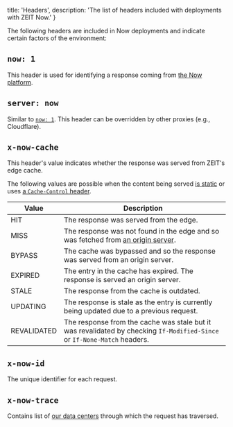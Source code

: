 
  title: 'Headers',
  description: 'The list of headers included with deployments with ZEIT Now.'
}

The following headers are included in Now deployments and indicate certain factors of the environment:

## `now: 1`

This header is used for identifying a response coming from [the Now platform](/docs/v2/platform/overview/).

## `server: now`

Similar to [`now: 1`](#now:-1). This header can be overridden by other proxies (e.g., Cloudflare).

## `x-now-cache`

This header's value indicates whether the response was served from ZEIT's edge cache.

The following values are possible when the content being served [is static](/docs/v2/routing/caching#caching-static-files) or uses [a `Cache-Control` header](/docs/v2/routing/caching#caching-lambda-responses).

<!-- prettier-ignore -->
| Value | Description |
| -- | -- |
| <RequestHeader>HIT</RequestHeader> | The response was served from the edge. |
| <RequestHeader>MISS</RequestHeader> | The response was not found in the edge and so was fetched from [an origin server](/docs/v2/platform/regions-and-providers/). |
| <RequestHeader>BYPASS</RequestHeader> | The cache was bypassed and so the response was served from an origin server. |
| <RequestHeader>EXPIRED</RequestHeader> | The entry in the cache has expired. The response is served an origin server. |
| <RequestHeader>STALE</RequestHeader> | The response from the cache is outdated. |
| <RequestHeader>UPDATING</RequestHeader> | The response is stale as the entry is currently being updated due to a previous request. |
| <RequestHeader>REVALIDATED</RequestHeader> | The response from the cache was stale but it was revalidated by checking `If-Modified-Since` or `If-None-Match` headers. |

## `x-now-id`

The unique identifier for each request.

## `x-now-trace`

Contains list of [our data centers](/docs/v2/platform/regions-and-providers/) through which the request has traversed.

